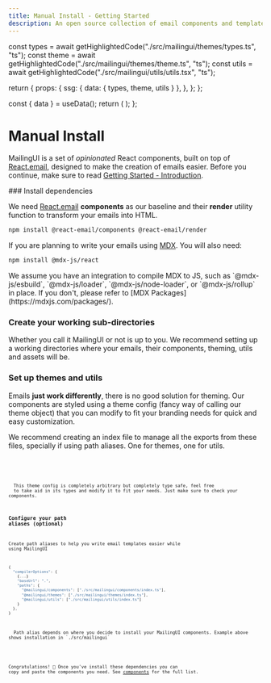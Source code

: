 ```yaml
---
title: Manual Install - Getting Started
description: An open source collection of email components and templates
---
```




  const types = await getHighlightedCode("./src/mailingui/themes/types.ts", "ts");
  const theme = await getHighlightedCode("./src/mailingui/themes/theme.ts", "ts");
  const utils = await getHighlightedCode("./src/mailingui/utils/utils.tsx", "ts");

  return {
    props: {
      ssg: {
        data: {
          types,
          theme,
          utils
        }
      },
    },
  };
};


  const { data } = useData();
  return ( <Codeblock code={data[name]} filename={filename} lang={lang} /> );
};

# Manual Install

MailingUI is a set of _opinionated_ React components, built on top of [React.email](https://react.email), designed to make the creation of emails easier. Before you continue, make sure to read [Getting Started - Introduction](/docs/guide/introduction).

<Steps>
### Install dependencies

We need [React.email](https://react.email) **components** as our baseline and their **render** utility function to transform your emails into HTML.

```bash
npm install @react-email/components @react-email/render
```

If you are planning to write your emails using [MDX](https://mdxjs.com). You will also need:

```bash
npm install @mdx-js/react
```

<Callout type="warning" emoji="⚠️">
  We assume you have an integration to compile MDX to JS, such as
  `@mdx-js/esbuild`, `@mdx-js/loader`, `@mdx-js/node-loader`, or
  `@mdx-js/rollup` in place. If you don't, please refer to [MDX
  Packages](https://mdxjs.com/packages/).
</Callout>

### Create your working sub-directories

Whether you call it MailingUI or not is up to you. We recommend setting up a working directories where your emails, their components, theming, utils and assets will be.

<FileTree>
  <FileTree.Folder name="src" defaultOpen>
    <FileTree.Folder name="emails" defaultOpen>
      <FileTree.Folder name="assets" defaultOpen />
    </FileTree.Folder>
    <FileTree.Folder name="mailingui" defaultOpen>
      <FileTree.Folder name="components" defaultOpen />
      <FileTree.Folder name="themes" defaultOpen />
      <FileTree.Folder name="utils" defaultOpen />
    </FileTree.Folder>
  </FileTree.Folder>
</FileTree>

### Set up themes and utils

Emails **just work differently**, there is no good solution for theming. Our components are styled using a theme config (fancy way of calling our theme object) that you can modify to fit your branding needs for quick and easy customization.

<Callout type="info" emoji="ℹ️">
 We recommend creating an index file to manage all the exports from these files, specially if using path aliases. One for themes, one for utils.
</Callout>

<Code name="types" filename="/themes/types.ts" lang="ts"  />

<Code name="theme" filename="/themes/theme.ts" lang="ts"  />

<Code name="utils" filename="/utils/utils.tsx" lang="ts"  />


<Callout type="warning" emoji="⚠️">
  This theme config is completely arbitrary but completely type safe, feel free
  to take aid in its types and modify it to fit your needs. Just make sure to check your components.
</Callout>

### Configure your path aliases (optional)

Create path aliases to help you write email templates easier while using MailingUI

```ts copy
{
  "compilerOptions": {
    {...}
    "baseUrl": ".",
    "paths": {
      "@mailingui/components": ["./src/mailingui/components/index.ts"],
      "@mailingui/themes": ["./src/mailingui/themes/index.ts"],
      "@mailingui/utils": ["./src/mailingui/utils/index.ts"]
    }
  },
}
```

<Callout type="info" emoji="ℹ️">
  Path alias depends on where you decide to install your MailingUI components. Example above shows installation in `./src/mailingui`
</Callout>

</Steps>

Congratulations! 🥳 Once you've install these dependencies you can copy and paste the components you need. See [components](/docs/components) for the full list.

